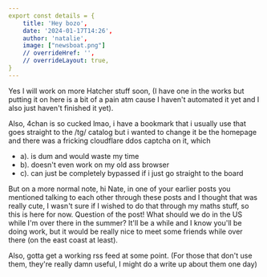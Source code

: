 ```yaml
---
export const details = {
    title: 'Hey bozo',
    date: '2024-01-17T14:26',
    author: 'natalie',
    image: ["newsboat.png"]
    // overrideHref: '',
    // overrideLayout: true,
}
---
```

Yes I will work on more Hatcher stuff soon, (I have one in the works but putting it on here is a bit of a pain atm cause I haven't automated it yet and I also just haven't finished it yet).

Also, 4chan is so cucked lmao, i have a bookmark that i usually use that goes straight to the /tg/ catalog but i wanted to change it be the homepage and there was a fricking cloudflare ddos captcha on it, which
- a). is dum and would waste my time
- b). doesn't even work on my old ass browser
- c). can just be completely bypassed if i just go straight to the board

But on a more normal note, hi Nate, in one of your earlier posts you mentioned talking to each other through these posts and I thought that was really cute, I wasn't sure if I wished to do that through my maths stuff, so this is here for now. Question of the post! What should we do in the US while I'm over there in the summer? It'll be a while and I know you'll be doing work, but it would be really nice to meet some friends while over there (on the east coast at least).

Also, gotta get a working rss feed at some point. (For those that don't use them, they're really damn useful, I might do a write up about them one day)
